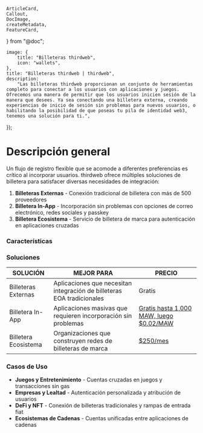 	ArticleCard,
	Callout,
	DocImage,
	createMetadata,
	FeatureCard,
} from "@doc";

	image: {
		title: "Billeteras thirdweb",
		icon: "wallets",
	},
	title: "Billeteras thirdweb | thirdweb",
	description:
		"Las billeteras thirdweb proporcionan un conjunto de herramientas completo para conectar a los usuarios con aplicaciones y juegos. Ofrecemos una manera de permitir que los usuarios inicien sesión de la manera que desees. Ya sea conectando una billetera externa, creando experiencias de inicio de sesión sin problemas para nuevos usuarios, o habilitando la posibilidad de que poseas tu pila de identidad web3, tenemos una solución para ti.",
});

# Descripción general

Un flujo de registro flexible que se acomode a diferentes preferencias es crítico al incorporar usuarios. thirdweb ofrece múltiples soluciones de billetera para satisfacer diversas necesidades de integración:

1. **Billeteras Externas** - Conexión tradicional de billetera con más de 500 proveedores
2. **Billetera In-App** - Incorporación sin problemas con opciones de correo electrónico, redes sociales y passkey
3. **Billetera Ecosistema** - Servicio de billetera de marca para autenticación en aplicaciones cruzadas

<DocImage src={EcosystemWalletOverview} />

### Características

<div
	className="my-4 grid gap-2 md:grid-cols-2 lg:grid-cols-2 "
>
	<FeatureCard
		title="Soporte de Billeteras"
		description="Soporte para más de 500 proveedores de billeteras"
		iconUrl="/icons/feature-cards/wallet.svg"
	/>
	<FeatureCard
		title="Fiat On-Ramp"
		description="Habilita opciones de compra directamente en el modal"
			iconUrl="/icons/feature-cards/fiat-ramp.svg"
	/>
	<FeatureCard
		title="Incorporación sin problemas"
		description="Opciones de correo electrónico, teléfono, redes sociales y passkey"
			iconUrl="/icons/feature-cards/fingerprint.svg"
	/>
	<FeatureCard
		title="Personalizable"
		description="Adapta la marca de tu aplicación"
		iconUrl="/icons/feature-cards/customize.svg"
	/>
	<FeatureCard
		title="Sin Gas"
		description="Habilita transacciones gratuitas con cuentas inteligentes"
		iconUrl="/icons/feature-cards/gasless.svg"
	/>
	<FeatureCard
		title="Localización"
		description="Soporte para múltiples idiomas"
			iconUrl="/icons/feature-cards/localization.svg"
	/>
	<FeatureCard
		title="Soporte Cross-Chain"
		description="Permite que los usuarios vean activos, saldos y actividades de aplicaciones y juegos en cualquier cadena compatible con EVM"
		iconUrl="/icons/feature-cards/compatibility.svg"
	/>
	<FeatureCard
		title="Atribución de Usuarios & Analíticas"
		description="Desbloquea analíticas para desarrolladores y actividad de usuarios en todo tu ecosistema"
		iconUrl="/icons/feature-cards/compatibility.svg"
	/>
</div>

### Soluciones

| SOLUCIÓN         | MEJOR PARA                                             | PRECIO                                                                |
| ---------------- | ------------------------------------------------------ | --------------------------------------------------------------------- |
| Billeteras Externas | Aplicaciones que necesitan integración de billeteras EOA tradicionales | Gratis                                                                |
| Billetera In-App    | Aplicaciones masivas que requieren incorporación sin problemas   | [Gratis hasta 1,000 MAW, luego $0.02/MAW](https://thirdweb.com/pricing) |
| Billetera Ecosistema | Organizaciones que construyen redes de billeteras de marca         | [$250/mes](https://thirdweb.com/pricing)                               |

### Casos de Uso

- **Juegos y Entretenimiento** - Cuentas cruzadas en juegos y transacciones sin gas
- **Empresas y Lealtad** - Autenticación personalizada y atribución de usuarios
- **DeFi y NFT** - Conexión de billeteras tradicionales y rampas de entrada fiat
- **Ecosistemas de Cadenas** - Cuentas unificadas entre aplicaciones de cadenas

<ArticleCard
	title="Comenzando"
	description="Consulta nuestra guía para comenzar rápidamente con las billeteras thirdweb en las distintas plataformas soportadas."
	href="/connect/wallet/get-started"
/>

<DocImage src={customModal} />
